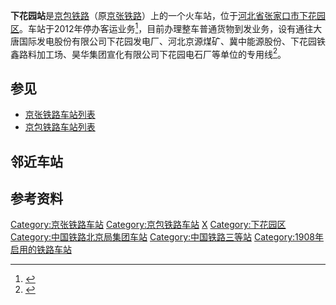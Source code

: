 {{Not|东花园站}}
{{Infobox China railway station 
|车站名称 = 下花园站
|图片 = Xiahuayuan Railway Station (20180313123300).jpg
|车站名称拼音 = Xiahuayuan
|英文名称 = Xiahuayuan Railway Station
|车站代码 = 12281<ref>{{cite book|title=中华人民共和国铁路车站代码（GB/T 10302-2010）|publisher=中国标准出版社|year=2010|isbn=155066140495|ignore-isbn-error=true|pages=39}}</ref>
|电报码 = XYP
|拼音码 = XHY
|车站位置 = [[河北省|河北省]][[张家口市|张家口市]][[下花园区|下花园区]]
|坐标 = {{coord|40|29|06.26|N|115|16|24.18|E|type:landmark|display=inline,title}}
|车站等级 = 三等站
}}

'''下花园站'''是[[京包铁路|京包铁路]]（原[[京张铁路|京张铁路]]）上的一个火车站，位于[[河北省|河北省]][[张家口市|张家口市]][[下花园区|下花园区]]。车站于2012年停办客运业务<ref>{{cite book|author=《中国铁道年鉴》编辑部|title=中国铁道年鉴2013|publisher=中国铁路总公司档案史志中心|year=2013|issn=1009-6957}}</ref>，目前办理整车普通货物到发业务，设有通往大唐国际发电股份有限公司下花园发电厂、河北京源煤矿、冀中能源股份、下花园铁鑫路料加工场、昊华集团宣化有限公司下花园电石厂等单位的专用线<ref name="95306info">{{cite web|url=http://hyfw.95306.cn/hyinfo/action/FwcszsAction_index?type=1|title=营业站服务信息查询|publisher=中国铁路95306网|access-date=2021-05-08|archive-date=2018-09-14|archive-url=https://web.archive.org/web/20180914133603/http://hyfw.95306.cn/hyinfo/action/FwcszsAction_index?type=1}}</ref>。

== 参见 ==
*[[京张铁路车站列表|京张铁路车站列表]]
*[[京包铁路车站列表|京包铁路车站列表]]

== 邻近车站==
{{start rail box|[[中国铁路|中国铁路]]}}
{{s-inop|[[西八里站|西八里站]]|{{站|北京北}}方向}}
{{s-line|[[京包铁路|京包铁路]]<br />← {{0}}8km 下花园站 11km →}}
{{s-inop|[[辛庄子站|辛庄子站]]|{{站|包头}}方向}}
{{end box}}

== 参考资料 ==
{{reflist}}
{{京包铁路}}

{{Railwaystation-stub}}
{{中国铁路小作品}}

[[Category:京张铁路车站|Category:京张铁路车站]]
[[Category:京包铁路车站|Category:京包铁路车站]]
[[Category:张家口市铁路车站|X]]
[[Category:下花园区|Category:下花园区]]
[[Category:中国铁路北京局集团车站|Category:中国铁路北京局集团车站]]
[[Category:中国铁路三等站|Category:中国铁路三等站]]
[[Category:1908年启用的铁路车站|Category:1908年启用的铁路车站]]